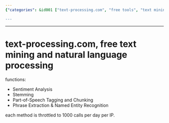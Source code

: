 ```yaml
---
{"categories": &id001 ["text-processing.com", "free tools", "text mining", "NLP", "Sentiment Analysis", "Stemming", "daily limit"], "category": "text-mining", "date": "2023-12-22 23:52:59", "description": "text-processing.com is a platform providing free access to various text mining and NLP tools such as Sentiment Analysis, Stemming, Part-of-Speech Tagging, Chunking, Phrase Extraction, and Named Entity Recognition. Users can utilize these features up to 1000 calls per IP address every day.", "tags": *id001, "title": "text-processing.com, free text mining and natural language processing"}

---
```


------

# text-processing.com, free text mining and natural language processing

functions:

- Sentiment Analysis
- Stemming
- Part-of-Speech Tagging and Chunking
- Phrase Extraction & Named Entity Recognition

each method is throttled to 1000 calls per day per IP.

